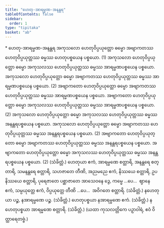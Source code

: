 ```yaml
---
title: "ဟေတု-အာရမ္မဏ-အနန္တရ"
tableOfContents: false
sidebar:
  order: 1
type: "tipitaka"
basket: "ab"
---
```



<DynamicBreadcrumb />

<Paragraph type="center">
* ဟေတု-အာရမ္မဏ-အနန္တရ
</Paragraph>

<Division number="18">

<Paragraph number="994">
အကုသလော ဟေတုဝိပ္ပယုတ္တော ဓမ္မော အဗျာကတဿ ဟေတုဝိပ္ပယုတ္တဿ ဓမ္မဿ ဟေတုပစ္စယေန ပစ္စယော. (1)
</Paragraph>

<Paragraph number="995">
အကုသလော ဟေတုဝိပ္ပယုတ္တော ဓမ္မော အကုသလဿ ဟေတုဝိပ္ပယုတ္တဿ ဓမ္မဿ အာရမ္မဏပစ္စယေန ပစ္စယော. အကုသလော ဟေတုဝိပ္ပယုတ္တော ဓမ္မော အဗျာကတဿ ဟေတုဝိပ္ပယုတ္တဿ ဓမ္မဿ အာရမ္မဏပစ္စယေန ပစ္စယော. (2)
</Paragraph>

<Paragraph number="996">
အဗျာကတော ဟေတုဝိပ္ပယုတ္တော ဓမ္မော အဗျာကတဿ ဟေတုဝိပ္ပယုတ္တဿ ဓမ္မဿ အာရမ္မဏပစ္စယေန ပစ္စယော. အဗျာကတော ဟေတုဝိပ္ပယုတ္တော ဓမ္မော အကုသလဿ ဟေတုဝိပ္ပယုတ္တဿ ဓမ္မဿ အာရမ္မဏပစ္စယေန ပစ္စယော. (2)
</Paragraph>

<Paragraph number="997">
အကုသလော ဟေတုဝိပ္ပယုတ္တော ဓမ္မော အကုသလဿ ဟေတုဝိပ္ပယုတ္တဿ ဓမ္မဿ အနန္တရပစ္စယေန ပစ္စယော. အကုသလော ဟေတုဝိပ္ပယုတ္တော ဓမ္မော အဗျာကတဿ ဟေတုဝိပ္ပယုတ္တဿ ဓမ္မဿ အနန္တရပစ္စယေန ပစ္စယော. (2)
</Paragraph>

<Paragraph number="998">
အဗျာကတော ဟေတုဝိပ္ပယုတ္တော ဓမ္မော အဗျာကတဿ ဟေတုဝိပ္ပယုတ္တဿ ဓမ္မဿ အနန္တရပစ္စယေန ပစ္စယော. အဗျာကတော ဟေတုဝိပ္ပယုတ္တော ဓမ္မော အကုသလဿ ဟေတုဝိပ္ပယုတ္တဿ ဓမ္မဿ အနန္တရပစ္စယေန ပစ္စယော. (2) (သံခိတ္တံ.)
</Paragraph>

</Division>
<Division number="19">

<Paragraph number="999">
ဟေတုယာ ဧကံ, အာရမ္မဏေ စတ္တာရိ, အနန္တရေ စတ္တာရိ, သမနန္တရေ စတ္တာရိ, သဟဇာတေ တီဏိ, အညမညေ ဧကံ, နိဿယေ စတ္တာရိ, ဥပနိဿယေ စတ္တာရိ, ပုရေဇာတေ ပစ္ဆာဇာတေ အာသေဝနေ ဒွေ, ကမ္မေ …ပေ…  ဈာနေ ဧကံ, သမ္ပယုတ္တေ ဧကံ, ဝိပ္ပယုတ္တေ တီဏိ …ပေ…  အဝိဂတေ စတ္တာရိ. (သံခိတ္တံ.)
</Paragraph>

<Paragraph number="1000">
နဟေတုယာ ပဉ္စ, နအာရမ္မဏေ ပဉ္စ. (သံခိတ္တံ.)
</Paragraph>

<Paragraph number="1001">
ဟေတုပစ္စယာ နအာရမ္မဏေ ဧကံ. (သံခိတ္တံ.)
</Paragraph>

<Paragraph number="1002">
နဟေတုပစ္စယာ အာရမ္မဏေ စတ္တာရိ. (သံခိတ္တံ.)
</Paragraph>

<Paragraph number="1003">
(ယထာ ကုသလတ္တိကေ ပဉှာဝါရံ, ဧဝံ ဝိတ္ထာရေတဗ္ဗံ.)
</Paragraph>
</Division>